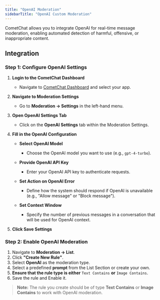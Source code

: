 ```yaml
---
title: "OpenAI Moderation"
sidebarTitle: "OpenAI Custom Moderation"
---
```


CometChat allows you to integrate OpenAI for real-time message moderation, enabling automated detection of harmful, offensive, or inappropriate content.

## Integration

### **Step 1: Configure OpenAI Settings**

1. **Login to the CometChat Dashboard**

   * Navigate to [CometChat Dashboard](https://app.cometchat.com) and select your app.

2. **Navigate to Moderation Settings**

   * Go to **Moderation → Settings** in the left-hand menu.

3. **Open OpenAI Settings Tab**

   * Click on the **OpenAI Settings** tab within the Moderation Settings.

4. **Fill in the OpenAI Configuration**

   * **Select OpenAI Model**

     * Choose the OpenAI model you want to use (e.g., `gpt-4-turbo`).

   * **Provide OpenAI API Key**

     * Enter your OpenAI API key to authenticate requests.

   * **Set Action on OpenAI Error**

     * Define how the system should respond if OpenAI is unavailable (e.g., "Allow message" or "Block message").

   * **Set Context Window**

     * Specify the number of previous messages in a conversation that will be used for OpenAI context.

5. **Click Save Settings**

### **Step 2: Enable OpenAI Moderation**

1. Navigate to **Moderation → List**.
2. Click **"Create New Rule"**.
3. Select **OpenAI** as the moderation type.
4. Select a predefined **prompt** from the List Section or create your own.
5. **Ensure that the rule type is either** `Text Contains` **or** `Image Contains`.
6. Save the rule and Enable it.

>**Note:** The rule you create should be of type **Text Contains** or **Image Contains** to work with OpenAI moderation.
